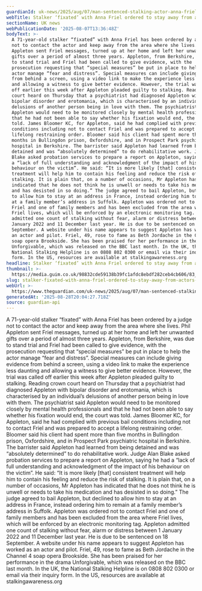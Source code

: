 ```yaml
---
guardianId: uk-news/2025/aug/07/man-sentenced-stalking-actor-anna-friel
webTitle: Stalker ‘fixated’ with Anna Friel ordered to stay away from actor’s home
sectionName: UK news
webPublicationDate: '2025-08-07T13:36:48Z'
bodyText: >-
  A 71-year-old stalker “fixated” with Anna Friel has been ordered by a judge
  not to contact the actor and keep away from the area where she lives. Phil
  Appleton sent Friel messages, turned up at her home and left her unwanted
  gifts over a period of almost three years. Appleton, from Berkshire, was due
  to stand trial and Friel had been called to give evidence, with the
  prosecution requesting that “special measures” be put in place to help the
  actor manage “fear and distress”. Special measures can include giving evidence
  from behind a screen, using a video link to make the experience less daunting
  and allowing a witness to give better evidence. However, the trial was called
  off earlier this week after Appleton pleaded guilty to stalking. Reading crown
  court heard on Thursday that a psychiatrist had diagnosed Appleton with
  bipolar disorder and erotomania, which is characterised by an individual’s
  delusions of another person being in love with them. The psychiatrist said
  Appleton would need to be monitored closely by mental health professionals and
  that he had not been able to say whether his fixation would end, the court was
  told. James Bloomer KC, for Appleton, said he had complied with previous bail
  conditions including not to contact Friel and was prepared to accept a
  lifelong restraining order. Bloomer said his client had spent more than five
  months in Bullingdon prison, Oxfordshire, and in Prospect Park psychiatric
  hospital in Berkshire. The barrister said Appleton had learned from being
  detained and was “absolutely determined” to do rehabilitative work. Judge Alan
  Blake asked probation services to prepare a report on Appleton, saying he had
  a “lack of full understanding and acknowledgment of the impact of his
  behaviour on the victim”. He said: “It is more likely [that] consistent
  treatment will help him to contain his feeling and reduce the risk of
  stalking. It is plain that, on a number of occasions, Mr Appleton has
  indicated that he does not think he is unwell or needs to take his medication
  and has desisted in so doing.” The judge agreed to bail Appleton, but declined
  to allow him to stay at an address in France, instead ordering him to remain
  at a family member’s address in Suffolk. Appleton was ordered not to contact
  Friel and one of family members and has been excluded from the area where
  Friel lives, which will be enforced by an electronic monitoring tag. Appleton
  admitted one count of stalking without fear, alarm or distress between 1
  January 2022 and 11 December last year. He is due to be sentenced on 18
  September. A website under his name appears to suggest Appleton has worked as
  an actor and pilot. Friel, 49, rose to fame as Beth Jordache in the Channel 4
  soap opera Brookside. She has been praised for her performance in the drama
  Unforgivable, which was released on the BBC last month. In the UK, the
  National Stalking Helpline is on 0808 802 0300 or email via their inquiry
  form. In the US, resources are available at stalkingawareness.org
headline: Stalker ‘fixated’ with Anna Friel ordered to stay away from actor’s home
thumbnail: >-
  https://media.guim.co.uk/98832cde59138b39fc1afdc8ebdf282ceb4cb606/83_0_5075_4062/500.jpg
slug: stalker-fixated-with-anna-friel-ordered-to-stay-away-from-actors-home
webUrl: >-
  https://www.theguardian.com/uk-news/2025/aug/07/man-sentenced-stalking-actor-anna-friel
generatedAt: '2025-08-28T20:04:27.718Z'
source: guardian-api
---
```

A 71-year-old stalker “fixated” with Anna Friel has been ordered by a judge not to contact the actor and keep away from the area where she lives. Phil Appleton sent Friel messages, turned up at her home and left her unwanted gifts over a period of almost three years. Appleton, from Berkshire, was due to stand trial and Friel had been called to give evidence, with the prosecution requesting that “special measures” be put in place to help the actor manage “fear and distress”. Special measures can include giving evidence from behind a screen, using a video link to make the experience less daunting and allowing a witness to give better evidence. However, the trial was called off earlier this week after Appleton pleaded guilty to stalking. Reading crown court heard on Thursday that a psychiatrist had diagnosed Appleton with bipolar disorder and erotomania, which is characterised by an individual’s delusions of another person being in love with them. The psychiatrist said Appleton would need to be monitored closely by mental health professionals and that he had not been able to say whether his fixation would end, the court was told. James Bloomer KC, for Appleton, said he had complied with previous bail conditions including not to contact Friel and was prepared to accept a lifelong restraining order. Bloomer said his client had spent more than five months in Bullingdon prison, Oxfordshire, and in Prospect Park psychiatric hospital in Berkshire. The barrister said Appleton had learned from being detained and was “absolutely determined” to do rehabilitative work. Judge Alan Blake asked probation services to prepare a report on Appleton, saying he had a “lack of full understanding and acknowledgment of the impact of his behaviour on the victim”. He said: “It is more likely [that] consistent treatment will help him to contain his feeling and reduce the risk of stalking. It is plain that, on a number of occasions, Mr Appleton has indicated that he does not think he is unwell or needs to take his medication and has desisted in so doing.” The judge agreed to bail Appleton, but declined to allow him to stay at an address in France, instead ordering him to remain at a family member’s address in Suffolk. Appleton was ordered not to contact Friel and one of family members and has been excluded from the area where Friel lives, which will be enforced by an electronic monitoring tag. Appleton admitted one count of stalking without fear, alarm or distress between 1 January 2022 and 11 December last year. He is due to be sentenced on 18 September. A website under his name appears to suggest Appleton has worked as an actor and pilot. Friel, 49, rose to fame as Beth Jordache in the Channel 4 soap opera Brookside. She has been praised for her performance in the drama Unforgivable, which was released on the BBC last month. In the UK, the National Stalking Helpline is on 0808 802 0300 or email via their inquiry form. In the US, resources are available at stalkingawareness.org

